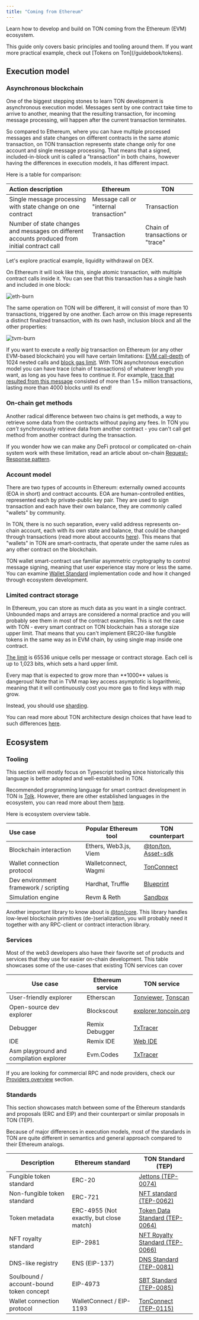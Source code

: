 ```yaml
---
title: "Coming from Ethereum"
---
```



Learn how to develop and build on TON coming from the Ethereum (EVM) ecosystem.

<Aside>
  This guide only covers basic principles and tooling around them. If you want
  more practical example, check out [Tokens on Ton](/guidebook/tokens).
</Aside>

## Execution model

### Asynchronous blockchain

One of the biggest stepping stones to learn TON development is asynchronous execution model. Messages sent by one contract take time to arrive to another, meaning that the resulting transaction, for incoming message processing, will happen after the current transaction terminates.

So compared to Ethereum, where you can have multiple processed messages and state changes on different contracts in the same atomic transaction, on TON transaction represents state change only for one account and single message processing. That means that a signed, included-in-block unit is called a "transaction" in both chains, however having the differences in execution models, it has different impact.

Here is a table for comparison:

| Action description                                                                             | Ethereum                               | TON                              |
| :--------------------------------------------------------------------------------------------- | -------------------------------------- | -------------------------------- |
| Single message processing with state change on one contract                                    | Message call or "internal transaction" | Transaction                      |
| Number of state changes and messages on different accounts produced from initial contract call | Transaction                            | Chain of transactions or "trace" |

Let's explore practical example, liquidity withdrawal on DEX.

On Ethereum it will look like this, single atomic transaction, with multiple contract calls inside it. You can see that this transaction has a single hash and included in one block:

![eth-burn](/resources/images/from-ethereum/burn-tx-eth.png)

The same operation on TON will be different, it will consist of more than 10 transactions, triggered by one another. Each arrow on this image represents a distinct finalized transaction, with its own hash, inclusion block and all the other properties:

![tvm-burn](/resources/images/from-ethereum/burn-tx-ton.png)

If you want to execute a _really big_ transaction on Ethereum (or any other EVM-based blockchain) you will have certain limitations: [EVM call-depth](https://ethereum.org/developers/docs/evm/#evm-instructions) of 1024 nested calls and [block gas limit](https://ethereum.org/developers/docs/blocks/#block-size). With TON asynchronous execution model you can have trace (chain of transactions) of whatever length you want, as long as you have fees to continue it. For example, [trace that resulted from this message](https://tonviewer.com/transaction/e887503f7dac857be80487e3ed0774db962379d1c153e6df7b9b5313c657ab94) consisted of more than 1.5+ million transactions, lasting more than 4000 blocks until its end!

### On-chain get methods

Another radical difference between two chains is get methods, a way to retrieve some data from the contracts without paying any fees. In TON you _can't_ synchronously retrieve data from another contract - you can't call get method from another contract during the transaction.

If you wonder how we can make any DeFi protocol or complicated on-chain system work with these limitation, read an article about on-chain [Request-Response pattern](/techniques/carry-value).

### Account model

There are two types of accounts in Ethereum: externally owned accounts (EOA in short) and contract accounts. EOA are human-controlled entities, represented each by private-public key pair. They are used to sign transaction and each have their own balance, they are commonly called "wallets" by community.

In TON, there is no such separation, every valid address represents on-chain account, each with its own state and balance, that could be changed through transactions (read more about accounts [here](/ton/addresses/addresses-general-info)). This means that "wallets" in TON are smart-contracts, that operate under the same rules as any other contract on the blockchain.

TON wallet smart-contract use familiar asymmetric cryptography to control message signing, meaning that user experience stay more or less the same. You can examine [Wallet Standard](/standard/wallets/comparison) implementation code and how it changed through ecosystem development.

### Limited contract storage

In Ethereum, you can store as much data as you want in a single contract. Unbounded maps and arrays are considered a normal practice and you will probably see them in most of the contract examples. This is not the case with TON - every smart contract on TON blockchain has a storage size upper limit. That means that you can't implement ERC20-like fungible tokens in the same way as in EVM chain, by using single map inside one contract.

[The limit](/ton/config) is 65536 unique cells per message or contract storage. Each cell is up to 1,023 bits, which sets a hard upper limit.

<Aside
  type="danger"
>
  Every map that is expected to grow more than **1000** values is dangerous! Note that in TVM map key access asymptotic is logarithmic, meaning that it will continuously cost you more gas to find keys with map grow.
</Aside>

Instead, you should use [sharding](/ton/shards).

You can read more about TON architecture design choices that have lead to such differences [here](/standard/overview).

## Ecosystem

### Tooling

<Aside>
  This section will mostly focus on Typescript tooling since historically this language is better adopted and well-established in TON.
</Aside>

Recommended programming language for smart contract development in TON is [Tolk](/language/tolk). However, there are other established languages in the ecosystem, you can read more about them [here](/language/tact).

Here is ecosystem overview table.

| Use case                              | Popular Ethereum tool | TON counterpart                                                                                              |
| :------------------------------------ | --------------------- | ------------------------------------------------------------------------------------------------------------ |
| Blockchain interaction                | Ethers, Web3.js, Viem | [@ton/ton](https://www.npmjs.com/package/@ton/ton), [Asset-sdk](https://github.com/ton-community/assets-sdk) |
| Wallet connection protocol            | Walletconnect, Wagmi  | [TonConnect](https://github.com/ton-connect)                                                                 |
| Dev environment framework / scripting | Hardhat, Truffle      | [Blueprint](https://github.com/ton-org/blueprint)                                                            |
| Simulation engine                     | Revm & Reth           | [Sandbox](https://github.com/ton-org/sandbox)                                                                |

Another important library to know about is [@ton/core](https://www.npmjs.com/package/@ton/core). This library handles low-level blockchain primitives (de-)serialization, you will probably need it together with any RPC-client or contract interaction library.

### Services

Most of the web3 developers also have their favorite set of products and services that they use for easier on-chain development. This table showcases some of the use-cases that existing TON services can cover

| Use case                                | Ethereum service | TON service                                                          |
| --------------------------------------- | ---------------- | -------------------------------------------------------------------- |
| User-friendly explorer                  | Etherscan        | [Tonviewer](https://tonviewer.com/), [Tonscan](https://tonscan.org/) |
| Open-source dev explorer                | Blockscout       | [explorer.toncoin.org](https://explorer.toncoin.org/)                |
| Debugger                                | Remix Debugger   | [TxTracer](https://txtracer.ton.org/)                                |
| IDE                                     | Remix IDE        | [Web IDE](https://ide.ton.org/)                                      |
| Asm playground and compilation explorer | Evm.Codes        | [TxTracer](https://txtracer.ton.org/)                                |

If you are looking for commercial RPC and node providers, check our [Providers overview](/ecosystem/rpc/overview) section.

### Standards

This section showcases match between some of the Ethereum standards and proposals (ERC and EIP) and their counterpart or similar proposals in TON (TEP).

<Aside>
  Because of major differences in execution models, most of the standards in TON are quite different in semantics and general approach compared to their Ethereum analogs.
</Aside>

| Description                             | Ethereum standard                       | TON Standard (TEP)                                                 |
| --------------------------------------- | --------------------------------------- | ------------------------------------------------------------------ |
| Fungible token standard                 | ERC-20                                  | [Jettons (TEP-0074)](/standard/tokens/jettons/overview)            |
| Non-fungible token standard             | ERC-721                                 | [NFT standard (TEP-0062)](/standard/tokens/nft/overview)           |
| Token metadata                          | ERC-4955 (Not exactly, but close match) | [Token Data Standard (TEP-0064)](/standard/tokens/metadata)        |
| NFT royalty standard                    | EIP-2981                                | [NFT Royalty Standard (TEP-0066)](/standard/tokens/nft/comparison) |
| DNS-like registry                       | ENS (EIP-137)                           | [DNS Standard (TEP-0081)](/services/dns)                           |
| Soulbound / account-bound token concept | EIP-4973                                | [SBT Standard (TEP-0085)](/standard/tokens/nft/comparison#sbt)           |
| Wallet connection protocol              | WalletConnect / EIP-1193                | [TonConnect (TEP-0115)](/ecosystem/ton-connect)                    |
